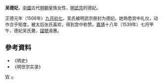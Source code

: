 {{東亞女性歷史人物
|名稱 =吴德妃
|身份 =明朝妃嬪
|位號=德妃
|出生年=
|婚年=1506年
|逝世年=1539年
|逝世地=
|諡號=淑惠
|墳墓=
|女=
|子=
|父親=吴让
|母親=
|夫=[[明武宗|明武宗]]
}}
'''吴德妃'''{{BD|？||1539年||catIdx=W}}，[[中國|中國]]古代[[明朝|明朝]]皇族女性，[[明武宗|明武宗]]的德妃。

正德元年（1506年）[[九月初七|九月初七]]，吴氏被明武宗册封为德妃。她熟悉宫中礼仪，动作合乎矩度，被太后张氏喜欢，得到宫中称赞。[[嘉靖|嘉靖]]十八年（1539年）七月甲午，德妃吴氏薨，[[諡號|諡號]]淑惠。
== 參考資料 ==
*《明史》
*《明世宗实录》
{{明武宗皇室}}
[[Category:明武宗妃|W]]
[[Category:吴姓|~]]